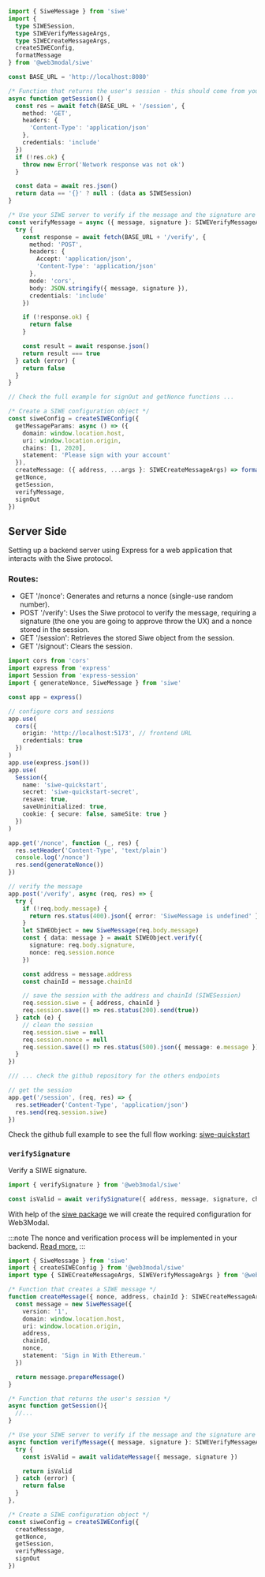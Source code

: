 
<Tabs groupId="version">
<TabItem value="one-click-auth" label="One-Click Auth">

```ts
import { SiweMessage } from 'siwe'
import {
  type SIWESession,
  type SIWEVerifyMessageArgs,
  type SIWECreateMessageArgs,
  createSIWEConfig,
  formatMessage
} from '@web3modal/siwe'

const BASE_URL = 'http://localhost:8080'

/* Function that returns the user's session - this should come from your SIWE backend */
async function getSession() {
  const res = await fetch(BASE_URL + '/session', {
    method: 'GET',
    headers: {
      'Content-Type': 'application/json'
    },
    credentials: 'include'
  })
  if (!res.ok) {
    throw new Error('Network response was not ok')
  }

  const data = await res.json()
  return data == '{}' ? null : (data as SIWESession)
}

/* Use your SIWE server to verify if the message and the signature are valid */
const verifyMessage = async ({ message, signature }: SIWEVerifyMessageArgs) => {
  try {
    const response = await fetch(BASE_URL + '/verify', {
      method: 'POST',
      headers: {
        Accept: 'application/json',
        'Content-Type': 'application/json'
      },
      mode: 'cors',
      body: JSON.stringify({ message, signature }),
      credentials: 'include'
    })

    if (!response.ok) {
      return false
    }

    const result = await response.json()
    return result === true
  } catch (error) {
    return false
  }
}

// Check the full example for signOut and getNonce functions ...

/* Create a SIWE configuration object */
const siweConfig = createSIWEConfig({
  getMessageParams: async () => ({
    domain: window.location.host,
    uri: window.location.origin,
    chains: [1, 2020],
    statement: 'Please sign with your account'
  }),
  createMessage: ({ address, ...args }: SIWECreateMessageArgs) => formatMessage(args, address),
  getNonce,
  getSession,
  verifyMessage,
  signOut
})
```

## Server Side

Setting up a backend server using Express for a web application that interacts with the Siwe protocol.

### Routes:

- GET '/nonce': Generates and returns a nonce (single-use random number).
- POST '/verify': Uses the Siwe protocol to verify the message, requiring a signature (the one you are going to approve throw the UX) and a nonce stored in the session.
- GET '/session': Retrieves the stored Siwe object from the session.
- GET '/signout': Clears the session.

```ts
import cors from 'cors'
import express from 'express'
import Session from 'express-session'
import { generateNonce, SiweMessage } from 'siwe'

const app = express()

// configure cors and sessions
app.use(
  cors({
    origin: 'http://localhost:5173', // frontend URL
    credentials: true
  })
)
app.use(express.json())
app.use(
  Session({
    name: 'siwe-quickstart',
    secret: 'siwe-quickstart-secret',
    resave: true,
    saveUninitialized: true,
    cookie: { secure: false, sameSite: true }
  })
)

app.get('/nonce', function (_, res) {
  res.setHeader('Content-Type', 'text/plain')
  console.log('/nonce')
  res.send(generateNonce())
})

// verify the message
app.post('/verify', async (req, res) => {
  try {
    if (!req.body.message) {
      return res.status(400).json({ error: 'SiweMessage is undefined' })
    }
    let SIWEObject = new SiweMessage(req.body.message)
    const { data: message } = await SIWEObject.verify({
      signature: req.body.signature,
      nonce: req.session.nonce
    })

    const address = message.address
    const chainId = message.chainId

    // save the session with the address and chainId (SIWESession)
    req.session.siwe = { address, chainId }
    req.session.save(() => res.status(200).send(true))
  } catch (e) {
    // clean the session
    req.session.siwe = null
    req.session.nonce = null
    req.session.save(() => res.status(500).json({ message: e.message }))
  }
})

/// ... check the github repository for the others endpoints

// get the session
app.get('/session', (req, res) => {
  res.setHeader('Content-Type', 'application/json')
  res.send(req.session.siwe)
})
```

Check the github full example to see the full flow working: [siwe-quickstart](https://github.com/WalletConnect/web-examples/tree/main/dapps/appkit-siwe/react/)

### `verifySignature`

Verify a SIWE signature.

```ts
import { verifySignature } from '@web3modal/siwe'

const isValid = await verifySignature({ address, message, signature, chainId, projectId })
```

</TabItem>
<TabItem value="legacy" label="Legacy">

With help of the [siwe package](https://docs.login.xyz/sign-in-with-ethereum/quickstart-guide/implement-the-frontend) we will create the required configuration for Web3Modal.

:::note
The nonce and verification process will be implemented in your backend. [Read more.](https://docs.login.xyz/sign-in-with-ethereum/quickstart-guide/implement-the-backend)
:::

```ts
import { SiweMessage } from 'siwe'
import { createSIWEConfig } from '@web3modal/siwe'
import type { SIWECreateMessageArgs, SIWEVerifyMessageArgs } from '@web3modal/siwe'

/* Function that creates a SIWE message */
function createMessage({ nonce, address, chainId }: SIWECreateMessageArgs){
  const message = new SiweMessage({
    version: '1',
    domain: window.location.host,
    uri: window.location.origin,
    address,
    chainId,
    nonce,
    statement: 'Sign in With Ethereum.'
  })

  return message.prepareMessage()
}

/* Function that returns the user's session */
async function getSession(){
  //...
}

/* Use your SIWE server to verify if the message and the signature are valid */
async function verifyMessage({ message, signature }: SIWEVerifyMessageArgs){
  try {
    const isValid = await validateMessage({ message, signature })

    return isValid
  } catch (error) {
    return false
  }
},

/* Create a SIWE configuration object */
const siweConfig = createSIWEConfig({
  createMessage,
  getNonce,
  getSession,
  verifyMessage,
  signOut
})
```

</TabItem>
</Tabs>
